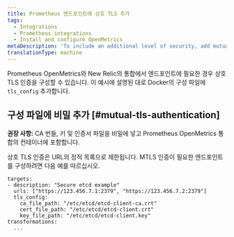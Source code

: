 ```yaml
---
title: Prometheus 엔드포인트에 상호 TLS 추가
tags:
  - Integrations
  - Prometheus integrations
  - Install and configure OpenMetrics
metaDescription: 'To include an additional level of security, add mutual TLS to your Docker or Kubernetes config file for the Prometheus OpenMetrics integration with New Relic.'
translationType: machine
---
```


Prometheus OpenMetrics와 New Relic의 통합에서 엔드포인트에 필요한 경우 상호 TLS 인증을 구성할 수 있습니다. 이 예시에 설명된 대로 Docker의 구성 파일에 `tls_config` 추가합니다.

## 구성 파일에 비밀 추가 [#mutual-tls-authentication]

**권장 사항:** CA 번들, 키 및 인증서 파일을 비밀에 넣고 Prometheus OpenMetrics 통합의 컨테이너에 포함합니다.

상호 TLS 인증은 URL의 정적 목록으로 제한됩니다. MTLS 인증이 필요한 엔드포인트를 구성하려면 다음 예를 따르십시오.

```
targets:
- description: "Secure etcd example"
  urls: ["https://123.456.7.1:2379", "https://123.456.7.2:2379"]
  tls_config:
    ca_file_path: "/etc/etcd/etcd-client-ca.crt"
    cert_file_path: "/etc/etcd/etcd-client.crt"
    key_file_path: "/etc/etcd/etcd-client.key"
transformations:
  ...
```